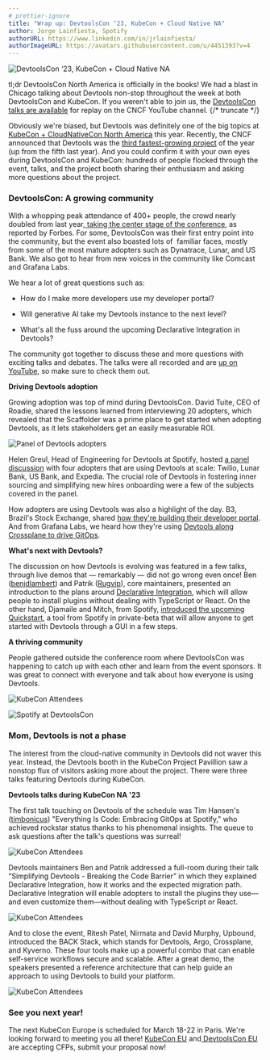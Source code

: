 ```yaml
---
# prettier-ignore
title: "Wrap up: DevtoolsCon ‘23, KubeCon + Cloud Native NA"
author: Jorge Lainfiesta, Spotify
authorURL: https://www.linkedin.com/in/jrlainfiesta/
authorImageURL: https://avatars.githubusercontent.com/u/4451393?v=4
---
```


![DevtoolsCon ‘23, KubeCon + Cloud Native NA](assets/23-11-15/00-cover.png)

tl;dr DevtoolsCon North America is officially in the books! We had a blast in Chicago talking about Devtools non-stop throughout the week at both DevtoolsCon and KubeCon. If you weren't able to join us, the [DevtoolsCon talks are available](https://www.youtube.com/playlist?list=PLj6h78yzYM2PxiInfZi2OKu1KluNfbLtc) for replay on the CNCF YouTube channel.
{/* truncate */}

Obviously we're biased, but Devtools was definitely one of the big topics at [KubeCon + CloudNativeCon North America](https://events.linuxfoundation.org/kubecon-cloudnativecon-north-america/) this year. Recently, the CNCF announced that Devtools was the [third fastest-growing project](https://www.cncf.io/blog/2023/10/27/october-2023-where-we-are-with-velocity-of-cncf-lf-and-top-30-open-source-projects/) of the year (up from the fifth last year). And you could confirm it with your own eyes during DevtoolsCon and KubeCon: hundreds of people flocked through the event, talks, and the project booth sharing their enthusiasm and asking more questions about the project.

### DevtoolsCon: A growing community 

With a whopping peak attendance of 400+ people, the crowd nearly doubled from last year,[ taking the center stage of the conference](https://www.forbes.com/sites/janakirammsv/2023/11/14/devtools-project-takes-center-stage-at-kubecon-north-america-2023/?sh=1972303a6539), as reported by Forbes. For some, DevtoolsCon was their first entry point into the community, but the event also boasted lots of  familiar faces, mostly from some of the most mature adopters such as Dynatrace, Lunar, and US Bank. We also got to hear from new voices in the community like Comcast and Grafana Labs.

We hear a lot of great questions such as:

- How do I make more developers use my developer portal?

- Will generative AI take my Devtools instance to the next level?

- What's all the fuss around the upcoming Declarative Integration in Devtools?

The community got together to discuss these and more questions with exciting talks and debates. The talks were all recorded and are [up on YouTube](https://www.youtube.com/playlist?list=PLj6h78yzYM2PxiInfZi2OKu1KluNfbLtc), so make sure to check them out.

**Driving Devtools adoption**

Growing adoption was top of mind during DevtoolsCon. David Tuite, CEO of Roadie, shared the lessons learned from interviewing 20 adopters, which revealed that the Scaffolder was a prime place to get started when adopting Devtools, as it lets stakeholders get an easily measurable ROI.

![Panel of Devtools adopters](assets/23-11-15/10-panel.jpg)

Helen Greul, Head of Engineering for Devtools at Spotify, hosted [a panel discussion](https://www.youtube.com/watch?v=Iti5glzYOG8&list=PLj6h78yzYM2PxiInfZi2OKu1KluNfbLtc&index=10) with four adopters that are using Devtools at scale: Twilio, Lunar Bank, US Bank, and Expedia. The crucial role of Devtools in fostering inner sourcing and simplifying new hires onboarding were a few of the subjects covered in the panel.

How adopters are using Devtools was also a highlight of the day. B3, Brazil's Stock Exchange, shared [how they're building their developer portal](https://www.youtube.com/watch?v=FyWCKIVYO7g&list=PLj6h78yzYM2PxiInfZi2OKu1KluNfbLtc&index=14). And from Grafana Labs, we heard how they're using [Devtools along Crossplane to drive GitOps](https://www.youtube.com/watch?v=q-JUWob69Hw&list=PLj6h78yzYM2PxiInfZi2OKu1KluNfbLtc&index=10).

**What's next with Devtools?**

The discussion on how Devtools is evolving was featured in a few talks, through live demos that — remarkably — did not go wrong even once! Ben ([benjdlambert](https://github.com/benjdlambert)) and Patrik ([Rugvip](https://github.com/Rugvip)), core maintainers, presented an introduction to the plans around [Declarative Integration](https://www.youtube.com/watch?v=8hVMNMXXN44&list=PLj6h78yzYM2PxiInfZi2OKu1KluNfbLtc&index=8), which will allow people to install plugins without dealing with TypeScript or React. On the other hand, Djamaile and Mitch, from Spotify, [introduced the upcoming Quickstart](https://www.youtube.com/watch?v=bUdaO9NKXJY&list=PLj6h78yzYM2PxiInfZi2OKu1KluNfbLtc&index=12), a tool from Spotify in private-beta that will allow anyone to get started with Devtools through a GUI in a few steps.

**A thriving community**

People gathered outside the conference room where DevtoolsCon was happening to catch up with each other and learn from the event sponsors. It was great to connect with everyone and talk about how everyone is using Devtools.

![KubeCon Attendees](assets/23-11-15/20-booth.jpg)

![Spotify at DevtoolsCon](assets/23-11-15/30-spotify-kubecon.jpg)

### Mom, Devtools is not a phase

The interest from the cloud-native community in Devtools did not waver this year. Instead, the Devtools booth in the KubeCon Project Pavillion saw a nonstop flux of visitors asking more about the project. There were three talks featuring Devtools during KubeCon.

**Devtools talks during KubeCon NA '23**

The first talk touching on Devtools of the schedule was Tim Hansen's ([timbonicus](https://github.com/timbonicus)) "Everything Is Code: Embracing GitOps at Spotify," who achieved rockstar status thanks to his phenomenal insights. The queue to ask questions after the talk's questions was surreal!

![KubeCon Attendees](assets/23-11-15/40-tim-talk.jpg)

Devtools maintainers Ben and Patrik addressed a full-room during their talk “Simplifying Devtools - Breaking the Code Barrier” in which they explained Declarative Integration, how it works and the expected migration path. Declarative Integration will enable adopters to install the plugins they use—and even customize them—without dealing with TypeScript or React.

![KubeCon Attendees](assets/23-11-15/50-patrik-ben-full.jpg)

And to close the event, Ritesh Patel, Nirmata and David Murphy, Upbound, introduced the BACK Stack, which stands for Devtools, Argo, Crossplane, and Kyverno. These four tools make up a powerful combo that can enable self-service workflows secure and scalable. After a great demo, the speakers presented a reference architecture that can help guide an approach to using Devtools to build your platform.

![KubeCon Attendees](assets/23-11-15/60-back-stack.jpg)

### See you next year!

The next KubeCon Europe is scheduled for March 18-22 in Paris. We're looking forward to meeting you all there! [KubeCon EU](https://events.linuxfoundation.org/kubecon-cloudnativecon-europe/program/cfp/) and[ DevtoolsCon EU](https://events.linuxfoundation.org/kubecon-cloudnativecon-europe/co-located-events/devtoolscon/) are accepting CFPs, submit your proposal now!
